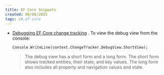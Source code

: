 ```yaml
---
title: EF Core Snippets
created: 08/08/2025
tags: c#,ef-core
---
```


- [Debugging EF Core change tracking](https://learn.microsoft.com/en-us/ef/core/change-tracking/debug-views) . To view the debug view from the console: 

  `Console.WriteLine(context.ChangeTracker.DebugView.ShortView);`
  > The debug view has a short form and a long form. The short form shows tracked entities, their state, and key values. The long form also includes all property and navigation values and state.